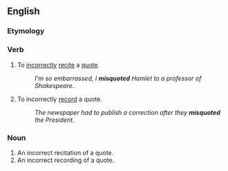 ==English==

===Etymology===
{{prefix|en|mis|quote}}

===Verb===
{{en-verb}}

# To [[incorrectly]] [[recite]] a [[quote]].
#: ''I'm so embarrassed, I '''misquoted''' Hamlet to a professor of Shakespeare.''
# To incorrectly [[record]] a quote.
#: ''The newspaper had to publish a correction after they '''misquoted''' the President.''

===Noun===
{{en-noun}}

# An incorrect recitation of a quote.
# An incorrect recording of a quote.